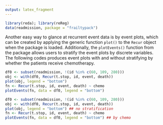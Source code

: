 ```yaml
---
output: latex_fragment
---
```


```R
library(reda); library(reReg)
data(readmission, package = "frailtypack")
```

Another easy way to glance at recurrent event data is by event plots,
which can be created by applying the generic function `plot()` to the `Recur` object
when the \pkg{reReg} package is loaded. 
Additionally, the `plotEvents()` function from the \pkg{reReg} package allows users to 
stratify the event plots by discrete variables.
The following codes produces event plots with and without
stratifying  by whether the patients receive chemotherapy.
    
```R
df0 <- subset(readmission, !(id %in% c(60, 109, 280)))
obj <- with(df0, Recur(t.stop, id, event, death))
plot(obj, legend = "bottom")
fn <- Recur(t.stop, id, event, death) ~ chemo
plotEvents(fn, data = df0, legend = "bottom")
```
```R
df0 <- subset(readmission, !(id %in% c(60, 109, 280)))
obj <- with(df0, Recur(t.stop, id, event, death))
plot(obj, legend = "bottom") ## no stratification
fn <- Recur(t.stop, id, event, death) ~ chemo
plotEvents(fn, data = df0, legend = "bottom") ## by chemo
```
\vspace*{-.3cm}
\begin{figure}[H]
\centering
\begin{subfigure}[t]{1.8in}
\centering
\includegraphics[scale = .125]{images/ep-1}
\caption{No stratification}\label{fig:1a}
\end{subfigure}
\quad
\begin{subfigure}[t]{1.8in}
\centering
\includegraphics[scale = .125]{images/ep-2}
\caption{Stratified by \texttt{chemo}}\label{fig:1b}
\end{subfigure}
\caption{Event plots}\label{fig:1}
\end{figure}

